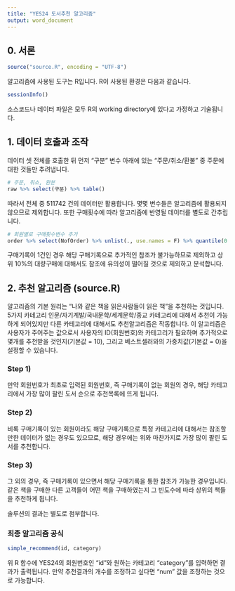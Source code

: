 ```yaml
---
title: "YES24 도서추천 알고리즘"
output: word_document
---
```


## 0. 서론

```r
source("source.R", encoding = "UTF-8")
```

알고리즘에 사용된 도구는 R입니다. R이 사용된 환경은 다음과 같습니다.

```r
sessionInfo()
```

소스코드나 데이터 파일은 모두 R의 working directory에 있다고 가정하고 기술됩니다. 


## 1. 데이터 호출과 조작 

데이터 셋 전체를 호출한 뒤 먼저 "구분" 변수 아래에 있는 "주문/취소/환불" 중 주문에 대한 것들만 추려냅니다. 

```r
# 주문, 취소, 환분
raw %>% select(구분) %>% table()
```

따라서 전체 중 511742 건의 데이터만 활용합니다. 몇몇 변수들은 알고리즘에 활용되지 않으므로 제외합니다. 또한 구매횟수에 따라 알고리즘에 반영될 데이터를 별도로 간추립니다. 

```r
# 회원별로 구매횟수변수 추가
order %>% select(NofOrder) %>% unlist(., use.names = F) %>% quantile(0.90)
```

구매기록이 1건인 경우 해당 구매기록으로 추가적인 참조가 불가능하므로 제외하고 상위 10%의 대량구매에 대해서도 참조에 유의성이 떨어질 것으로 제외하고 분석합니다.

## 2. 추천 알고리즘 (source.R)

알고리즘의 기본 원리는 "나와 같은 책을 읽은사람들이 읽은 책"을 추천하는 것입니다. 5가지 카테고리 인문/자기계발/국내문학/세계문학/종교 카테고리에 대해서 추천이 가능하게 되어있지만 다른 카테고리에 대해서도 추천알고리즘은 작동합니다. 이 알고리즘은 사용자가 주어주는 값으로서 사용자의 ID(회원번호)와 카테고리가 필요하며 추가적으로 몇개를 추천받을 것인지(기본값 = 10), 그리고 베스트셀러와의 가중치값(기본값 = 0)을 설정할 수 있습니다. 

### Step 1)

만약 회원번호가 최초로 입력된 회원번호, 즉 구매기록이 없는 회원의 경우, 해당 카테고리에서 가장 많이 팔린 도서 순으로 추천목록에 뜨게 됩니다. 

### Step 2)

비록 구매기록이 있는 회원이라도 해당 구매기록으로 특정 카테고리에 대해서는 참조할 만한 데이터가 없는 경우도 있으므로, 해당 경우에는 위와 마찬가지로 가장 많이 팔린 도서를 추천합니다. 

### Step 3)
 
그 외의 경우, 즉 구매기록이 있으면서 해당 구매기록을 통한 참조가 가능한 경우입니다. 같은 책을 구매한 다른 고객들이 어떤 책을 구매하였는지 그 빈도수에 따라 상위의 책들을 추천하게 됩니다. 

솔루션의 결과는 별도로 첨부합니다.

### 최종 알고리즘 공식

```r
simple_recommend(id, category)
```

위 R 함수에 YES24의 회원번호인 "id"와 원하는 카테고리 "category"를 입력하면 결과가 출력됩니다. 만약 추천결과의 개수를 조정하고 싶다면 "num" 값을 조정하는 것으로 가능합니다.

